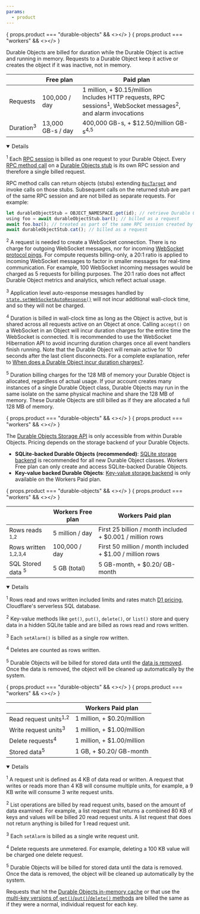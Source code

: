 ```yaml
---
params:
  - product
---
```



{ props.product === "durable-objects" && <><AnchorHeading title="Compute billing" depth={2}/></> }
{ props.product === "workers" && <><AnchorHeading title="Compute billing" depth={3}/></> }

Durable Objects are billed for duration while the Durable Object is active and running in memory. Requests to a Durable Object keep it active or creates the object if it was inactive, not in memory.

|                      | Free plan         | Paid plan                                                                                                                               |
| -------------------- | ----------------- | --------------------------------------------------------------------------------------------------------------------------------------- |
| Requests             | 100,000 / day     | 1 million, + $0.15/million<br/> Includes HTTP requests, RPC sessions<sup>1</sup>, WebSocket messages<sup>2</sup>, and alarm invocations |
| Duration<sup>3</sup> | 13,000 GB-s / day | 400,000 GB-s, + $12.50/million GB-s<sup>4,5</sup>                                                                                       |

<Details header="Footnotes" open={true}>

<sup>1</sup> Each [RPC session](/workers/runtime-apis/rpc/lifecycle/) is billed as one request to your Durable Object. Every [RPC method call](/durable-objects/best-practices/create-durable-object-stubs-and-send-requests/) on a [Durable Objects stub](/durable-objects/) is its own RPC session and therefore a single billed request.

RPC method calls can return objects (stubs) extending [`RpcTarget`](/workers/runtime-apis/rpc/lifecycle/#lifetimes-memory-and-resource-management) and invoke calls on those stubs. Subsequent calls on the returned stub are part of the same RPC session and are not billed as separate requests. For example:

```js
let durableObjectStub = OBJECT_NAMESPACE.get(id); // retrieve Durable Object stub
using foo = await durableObjectStub.bar(); // billed as a request
await foo.baz(); // treated as part of the same RPC session created by calling bar(), not billed as a request
await durableObjectStub.cat(); // billed as a request
```

<sup>2</sup> A request is needed to create a WebSocket connection. There is no charge for outgoing WebSocket messages, nor for incoming [WebSocket protocol pings](https://www.rfc-editor.org/rfc/rfc6455#section-5.5.2). For compute requests billing-only, a 20:1 ratio is applied to incoming WebSocket messages to factor in smaller messages for real-time communication. For example, 100 WebSocket incoming messages would be charged as 5 requests for billing purposes. The 20:1 ratio does not affect Durable Object metrics and analytics, which reflect actual usage.

<sup>3</sup> Application level auto-response messages handled by [`state.setWebSocketAutoResponse()`](/durable-objects/best-practices/websockets/) will not incur additional wall-clock time, and so they will not be charged.

<sup>4</sup> Duration is billed in wall-clock time as long as the Object is active, but is shared across all requests active on an Object at once. Calling `accept()` on a WebSocket in an Object will incur duration charges for the entire time the WebSocket is connected. It is recommended to use the WebSocket Hibernation API to avoid incurring duration charges once all event handlers finish running. Note that the Durable Object will remain active for 10 seconds after the last client disconnects. For a complete explanation, refer to [When does a Durable Object incur duration charges?](/durable-objects/platform/pricing/#when-does-a-durable-object-incur-duration-charges).

<sup>5</sup> Duration billing charges for the 128 MB of memory your Durable Object is allocated, regardless of actual usage. If your account creates many instances of a single Durable Object class, Durable Objects may run in the same isolate on the same physical machine and share the 128 MB of memory. These Durable Objects are still billed as if they are allocated a full 128 MB of memory.

</Details>

{ props.product === "durable-objects" && <><AnchorHeading title="Storage billing" depth={2}/></> }
{ props.product === "workers" && <><AnchorHeading title="Storage billing" depth={3}/></> }

The [Durable Objects Storage API](/durable-objects/api/storage-api/) is only accessible from within Durable Objects. Pricing depends on the storage backend of your Durable Objects.

- **SQLite-backed Durable Objects (recommended)**: [SQLite storage backend](/durable-objects/best-practices/access-durable-objects-storage/#create-sqlite-backed-durable-object-class) is recommended for all new Durable Object classes. Workers Free plan can only create and access SQLite-backed Durable Objects.
- **Key-value backed Durable Objects**: [Key-value storage backend](/durable-objects/reference/durable-objects-migrations/#create-durable-object-class-with-key-value-storage) is only available on the Workers Paid plan.

{ props.product === "durable-objects" && <><AnchorHeading title="SQLite storage backend" depth={3}/></> }
{ props.product === "workers" && <><AnchorHeading title="SQLite storage backend" depth={4}/></> }

<Render file="do-sqlite-storage-no-bill-note" product="durable-objects" />

|                                 | Workers Free plan | Workers Paid plan                                         |
| ------------------------------- | ----------------- | --------------------------------------------------------- |
| Rows reads <sup>1,2</sup>       | 5 million / day   | First 25 billion / month included + $0.001 / million rows |
| Rows written <sup>1,2,3,4</sup> | 100,000 / day     | First 50 million / month included + $1.00 / million rows  |
| SQL Stored data <sup>5</sup>    | 5 GB (total)      | 5 GB-month, + $0.20/ GB-month                             |

<Details header="Footnotes" open={true}>

<sup>1</sup> Rows read and rows written included limits and rates match [D1 pricing](/d1/platform/pricing/), Cloudflare's serverless SQL database.

<sup>2</sup> Key-value methods like `get()`, `put()`, `delete()`, or `list()` store and query data in a hidden SQLite table and are billed as rows read and rows written.

<sup>3</sup> Each `setAlarm()` is billed as a single row written.

<sup>4</sup> Deletes are counted as rows written.

<sup>5</sup> Durable Objects will be billed for stored data until the [data is removed](/durable-objects/best-practices/access-durable-objects-storage/#remove-a-durable-objects-storage). Once the data is removed, the object will be cleaned up automatically by the system.

</Details>

{ props.product === "durable-objects" && <><AnchorHeading title="Key-value storage backend" depth={3}/></> }
{ props.product === "workers" && <><AnchorHeading title="Key-value storage backend" depth={4}/></> }

|                                  | Workers Paid plan          |
| -------------------------------- | -------------------------- |
| Read request units<sup>1,2</sup> | 1 million, + $0.20/million |
| Write request units<sup>3</sup>  | 1 million, + $1.00/million |
| Delete requests<sup>4</sup>      | 1 million, + $1.00/million |
| Stored data<sup>5</sup>          | 1 GB, + $0.20/ GB-month    |

<Details header="Footnotes" open={true}>

<sup>1</sup> A request unit is defined as 4 KB of data read or written. A request that writes or reads more than 4 KB will consume multiple units, for example, a 9 KB write will consume 3 write request units.

<sup>2</sup> List operations are billed by read request units, based on the amount of data examined. For example, a list request that returns a combined 80 KB of keys and values will be billed 20 read request units. A list request that does not return anything is billed for 1 read request unit.

<sup>3</sup> Each `setAlarm` is billed as a single write request unit.

<sup>4</sup> Delete requests are unmetered. For example, deleting a 100 KB value will be charged one delete request.

<sup>5</sup> Durable Objects will be billed for stored data until the data is removed. Once the data is removed, the object will be cleaned up automatically by the system.

Requests that hit the [Durable Objects in-memory cache](/durable-objects/reference/in-memory-state/) or that use the [multi-key versions of `get()`/`put()`/`delete()` methods](/durable-objects/api/storage-api/) are billed the same as if they were a normal, individual request for each key.

</Details>
